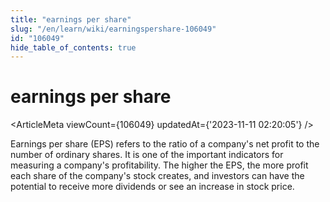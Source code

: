 ```yaml
---
title: "earnings per share"
slug: "/en/learn/wiki/earningspershare-106049"
id: "106049"
hide_table_of_contents: true
---
```



<Breadcrumbs current="earnings per share" />

# earnings per share

<ArticleMeta viewCount={106049} updatedAt={'2023-11-11 02:20:05'} />
<div className='border-solid border-b border-t-0 my-4 border-[var(--ifm-color-gray-300)]' />

Earnings per share (EPS) refers to the ratio of a company's net profit to the number of ordinary shares. It is one of the important indicators for measuring a company's profitability. The higher the EPS, the more profit each share of the company's stock creates, and investors can have the potential to receive more dividends or see an increase in stock price.
